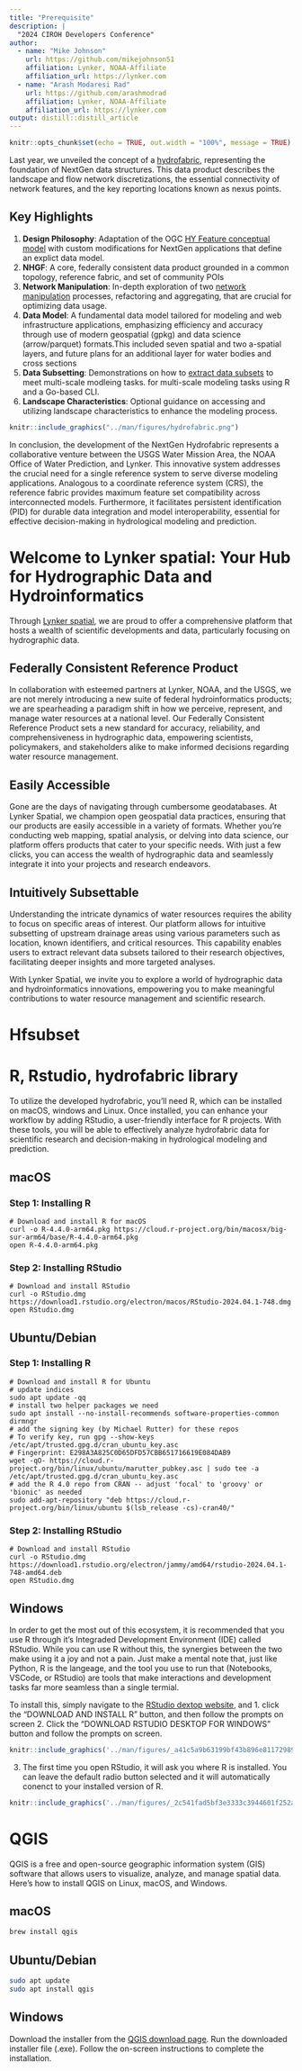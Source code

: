 ```yaml
---
title: "Prerequisite"
description: |
  "2024 CIROH Developers Conference"
author:
  - name: "Mike Johnson"
    url: https://github.com/mikejohnson51
    affiliation: Lynker, NOAA-Affiliate
    affiliation_url: https://lynker.com
  - name: "Arash Modaresi Rad"
    url: https://github.com/arashmodrad 
    affiliation: Lynker, NOAA-Affiliate
    affiliation_url: https://lynker.com
output: distill::distill_article
---
```

```r
knitr::opts_chunk$set(echo = TRUE, out.width = "100%", message = TRUE)
```

Last year, we unveiled the concept of a [hydrofabric](https://noaa-owp.github.io/hydrofabric/articles/01-intro-deep-dive.html), representing the foundation of NextGen data structures. This data product describes the landscape and flow network discretizations, the essential connectivity of network features, and the key reporting locations known as nexus points.

## Key Highlights

1. **Design Philosophy**: Adaptation of the OGC [HY Feature conceptual model](https://docs.opengeospatial.org/is/14-111r6/14-111r6.html) with custom modifications for NextGen applications that define an explict data model.
2. **NHGF**: A core, federally consistent data product grounded in a common topology, reference fabric, and set of community POIs
2. **Network Manipulation**: In-depth exploration of two [network manipulation](https://noaa-owp.github.io/hydrofabric/articles/03-processing-deep-dive.html) processes, refactoring and aggregating, that are crucial for optimizing data usage.
3. **Data Model**: A fundamental data model tailored for modeling and web infrastructure applications, emphasizing efficiency and accuracy through use of modern geospatial (gpkg) and data science (arrow/parquet) formats.This included seven spatial and two a-spatial layers, and future plans for an additional layer for water bodies and cross sections
4. **Data Subsetting**: Demonstrations on how to [extract data subsets](https://noaa-owp.github.io/hydrofabric/articles/05-subsetting.html) to meet multi-scale modleing tasks. for multi-scale modeling tasks using R and a Go-based CLI.
5. **Landscape Characteristics**: Optional guidance on accessing and utilizing landscape characteristics to enhance the modeling process.

```r
knitr::include_graphics("../man/figures/hydrofabric.png")
```

In conclusion, the development of the NextGen Hydrofabric represents a collaborative venture between the USGS Water Mission Area, the NOAA Office of Water Prediction, and Lynker. This innovative system addresses the crucial need for a single reference system to serve diverse modeling applications. Analogous to a coordinate reference system (CRS), the reference fabric provides maximum feature set compatibility across interconnected models. Furthermore, it facilitates persistent identification (PID) for durable data integration and model interoperability, essential for effective decision-making in hydrological modeling and prediction.

# Welcome to Lynker spatial: Your Hub for Hydrographic Data and Hydroinformatics  
Through [Lynker spatial](https://staging.lynker-spatial.com/), we are proud to offer a comprehensive platform that hosts a wealth of scientific developments and data, particularly focusing on hydrographic data. 

## Federally Consistent Reference Product
In collaboration with esteemed partners at Lynker, NOAA, and the USGS, we are not merely introducing a new suite of federal hydroinformatics products; we are spearheading a paradigm shift in how we perceive, represent, and manage water resources at a national level. Our Federally Consistent Reference Product sets a new standard for accuracy, reliability, and comprehensiveness in hydrographic data, empowering scientists, policymakers, and stakeholders alike to make informed decisions regarding water resource management.

## Easily Accessible
Gone are the days of navigating through cumbersome geodatabases. At Lynker Spatial, we champion open geospatial data practices, ensuring that our products are easily accessible in a variety of formats. Whether you're conducting web mapping, spatial analysis, or delving into data science, our platform offers products that cater to your specific needs. With just a few clicks, you can access the wealth of hydrographic data and seamlessly integrate it into your projects and research endeavors.

## Intuitively Subsettable
Understanding the intricate dynamics of water resources requires the ability to focus on specific areas of interest. Our platform allows for intuitive subsetting of upstream drainage areas using various parameters such as location, known identifiers, and critical resources. This capability enables users to extract relevant data subsets tailored to their research objectives, facilitating deeper insights and more targeted analyses.

With Lynker Spatial, we invite you to explore a world of hydrographic data and hydroinformatics innovations, empowering you to make meaningful contributions to water resource management and scientific research.


# Hfsubset 

# R, Rstudio, hydrofabric library

To utilize the developed hydrofabric, you'll need R, which can be installed on macOS, windows and Linux. Once installed, you can enhance your workflow by adding RStudio, a user-friendly interface for R projects. With these tools, you will be able to effectively analyze hydrofabric data for scientific research and decision-making in hydrological modeling and prediction.

## macOS
### Step 1: Installing R

```shell
# Download and install R for macOS
curl -o R-4.4.0-arm64.pkg https://cloud.r-project.org/bin/macosx/big-sur-arm64/base/R-4.4.0-arm64.pkg
open R-4.4.0-arm64.pkg
```

### Step 2: Installing RStudio

```shell
# Download and install RStudio
curl -o RStudio.dmg https://download1.rstudio.org/electron/macos/RStudio-2024.04.1-748.dmg
open RStudio.dmg
```

## Ubuntu/Debian
### Step 1: Installing R

```shell
# Download and install R for Ubuntu
# update indices
sudo apt update -qq
# install two helper packages we need
sudo apt install --no-install-recommends software-properties-common dirmngr
# add the signing key (by Michael Rutter) for these repos
# To verify key, run gpg --show-keys /etc/apt/trusted.gpg.d/cran_ubuntu_key.asc 
# Fingerprint: E298A3A825C0D65DFD57CBB651716619E084DAB9
wget -qO- https://cloud.r-project.org/bin/linux/ubuntu/marutter_pubkey.asc | sudo tee -a /etc/apt/trusted.gpg.d/cran_ubuntu_key.asc
# add the R 4.0 repo from CRAN -- adjust 'focal' to 'groovy' or 'bionic' as needed
sudo add-apt-repository "deb https://cloud.r-project.org/bin/linux/ubuntu $(lsb_release -cs)-cran40/"
```

### Step 2: Installing RStudio

```shell
# Download and install RStudio
curl -o RStudio.dmg https://download1.rstudio.org/electron/jammy/amd64/rstudio-2024.04.1-748-amd64.deb
open RStudio.dmg
```


## Windows
In order to get the most out of this ecosystem, it is recommended that you use R through it's Integraded Development Environment (IDE) called RStudio.  While you can use R without this, the synergies between the two make using it a joy and not a pain.  Just make a mental note that, just like Python, R is the langeage, and the tool you use to run that (Notebooks, VSCode, or RStudio) are tools that make interactions and development tasks far more seamless than a single termial.

To install this, simply navigate to the [RStudio dextop website](https://posit.co/download/rstudio-desktop/), and 
1. click the "DOWNLOAD AND INSTALL R" button, and then follow the prompts on screen
2. Click the "DOWNLOAD RSTUDIO DESKTOP FOR WINDOWS" button and follow the prompts on screen.

```r
knitr::include_graphics('../man/figures/_a41c5a9b63199bf43b896e811729899f.png')
```

3. The first time you open RStudio, it will ask you where R is installed.  You can leave the default radio button selected and it will automatically conenct to your installed version of R.

```r
knitr::include_graphics('../man/figures/_2c541fad5bf3e3333c3944601f252add.png')
```

# QGIS

QGIS is a free and open-source geographic information system (GIS) software that allows users to visualize, analyze, and manage spatial data. Here's how to install QGIS on Linux, macOS, and Windows.

## macOS

```bash
brew install qgis
```
 
## Ubuntu/Debian

```bash
sudo apt update
sudo apt install qgis
```

## Windows

Download the installer from the [QGIS download page](https://www.qgis.org/en/site/forusers/download.html).
Run the downloaded installer file (.exe).
Follow the on-screen instructions to complete the installation.